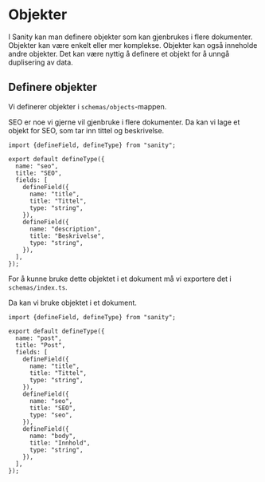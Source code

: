 # Objekter

I Sanity kan man definere objekter som kan gjenbrukes i flere dokumenter. Objekter kan være enkelt eller mer komplekse. Objekter kan også inneholde andre objekter. Det kan være nyttig å definere et objekt for å unngå duplisering av data.

## Definere objekter

Vi definerer objekter i `schemas/objects`-mappen.

SEO er noe vi gjerne vil gjenbruke i flere dokumenter. Da kan vi lage et objekt for SEO, som tar inn tittel og beskrivelse.

```tsx filename="apps/cms/schemas/objects/seo.ts"
import {defineField, defineType} from "sanity";

export default defineType({
  name: "seo",
  title: "SEO",
  fields: [
    defineField({
      name: "title",
      title: "Tittel",
      type: "string",
    }),
    defineField({
      name: "description",
      title: "Beskrivelse",
      type: "string",
    }),
  ],
});
```

For å kunne bruke dette objektet i et dokument må vi exportere det i `schemas/index.ts`.

Da kan vi bruke objektet i et dokument.

```tsx filename="apps/cms/schemas/documents/post.ts"
import {defineField, defineType} from "sanity";

export default defineType({
  name: "post",
  title: "Post",
  fields: [
    defineField({
      name: "title",
      title: "Tittel",
      type: "string",
    }),
    defineField({
      name: "seo",
      title: "SEO",
      type: "seo",
    }),
    defineField({
      name: "body",
      title: "Innhold",
      type: "string",
    }),
  ],
});
```
